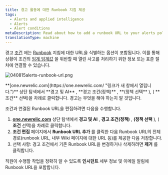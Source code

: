 ```yaml
---
title: 경고 활동에 대한 Runbook 지침 제공
tags:
  - Alerts and applied intelligence
  - Alerts
  - Alert conditions
metaDescription: Read about how to add a runbook URL to your alerts policy condtion.
translationType: machine
---
```



경고 [조건](/docs/alerts/new-relic-alerts-beta/configuring-alert-policies/define-alert-conditions) 에는 [Runbook](/docs/using-new-relic/welcome-new-relic/get-started/glossary#alert-runbook) 지침에 대한 URL을 식별하는 옵션이 포함됩니다. 이를 통해 상황이 조건의 [임계 임계값](/docs/alerts/new-relic-alerts-beta/configuring-alert-policies/define-thresholds-trigger-alert) 을 위반할 때 열린 사고를 처리하기 위한 정보 또는 표준 절차에 연결할 수 있습니다.

<img
  title="040815alerts-runbook-url.png"
  alt="040815alerts-runbook-url.png"
  src={img0040815AlertsRunbookUrlpng}
/>

<figcaption>
  **[one.newrelic.com](https://one.newrelic.com/ "링크가 새 창에서 열립니다.")** 상단 탐색에서 **경고 및 AI** , **경고 조건(정책)** , **(정책 선택** ), ( **조건** 선택)을 차례로 클릭합니다. 경고는 무엇을 해야 하는지 알 것입니다.
</figcaption>

조건과 연결된 Runbook URL을 편집하려면 다음을 수행합니다.

1. **[one.newrelic.com](https://one.newrelic.com/ "링크가 새 창에서 열립니다.")** 상단 탐색에서 **경고 및 AI** , **경고 조건(정책)** , **(정책 선택** ), ( **조건** 선택)을 차례로 클릭합니다.
2. **조건 편집** 페이지에서 **Runbook URL 추가** 를 클릭한 다음 Runbook URL의 전체 경로(runbook URL, 내부 Wiki 페이지에 대한 URL 등)를 제공한 다음 저장합니다.
3. 선택 사항: 경고 조건에서 기존 Runbook URL을 변경하거나 삭제하려면 **제거** 를 클릭합니다.

직원이 수행할 작업을 정확히 알 수 있도록 **인시던트** 세부 정보 및 이메일 알림에 Runbook URL을 포함합니다.